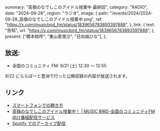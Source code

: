   summary: "高嶺のなでしこのアイドル授業中 最終回",
  category: "RADIO",
  date: "2024-09-28",
  region: "ラジオ",
  image: {
    path: "/events/2024/2024-09-28_高嶺のなでしこのアイドル授業中.png",
    ref: "https://x.com/musicbird_fm/status/1839656783893397888",
  },
  link: {
    text: "告知",
    url: "https://x.com/musicbird_fm/status/1839656783893397888",
  },
  present: ["橋本桃呼", "東山恵里沙", "日向端ひな"],
};

## 放送:

- 全国のコミュニティ FM: 9/21 (土) 12:30 〜 12:55

9/22 にららぽーと豊洲で行った公開収録の内容が放送されます。

## リンク

- [スマートフォンでの聴き方](https://x.com/Radimo_info/status/1776220140100878439)
- [高嶺のなでしこのアイドル授業中！ | MUSIC BIRD-全国のコミュニティFM向け番組配信サービス](https://musicbird.jp/cfm/timetable/takaneko/)
- [Spotify でのアーカイブ配信](https://open.spotify.com/show/0SClNfJIdHTUH615FeFKSa?si=765898e4f6774115)
